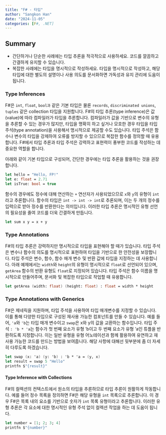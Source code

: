 ```yaml
---
title: "F# - 타입"
author: "Sangkon Han"
date: "2024-11-05"
categories: [F#, .NET]
---
```


## Summary

- 간단하거나 단순한 사례에는 타입 추론을 적극적으로 사용하세요. 코드를 깔끔하고 간결하게 유지할 수 있습니다.
- 복잡한 사례에는 타입을 명시적으로 작성하세요. 타입을 명시적으로 작성하고, 해당 타입에 대한 별도의 설명이나 사용 의도를 문서화하면 가독성과 유지 관리에 도움이 됩니다.

### Type Inferences

F#은 `int`, `float`, `bool과` 같은 기본 타입은 물론 `records`, `discriminated unions`, `tuples` 같은 collection 타입을 지원합니다. F#의 타입 추론(type inference)은 값(value)에 따라 컴파일러가 타입을 추론합니다. 컴파일러가 값을 기반으로 변수의 유형을 추론할 수 있는 경우가 많지만, 타입을 명확히 하고 싶거나 모호한 경우 타입을 타입 주석(type annotation)을 사용해서 명시적으로 제공할 수도 있습니다. 타입 주석은 함수나 변수의 타입을 강제하여 오류를 방지할 수 있으므로 복잡한 함수를 정의할 때 유용합니다. F#에서 타입 추론과 타입 주석은 강력하고 표현력이 풍부한 코드를 작성하는 데 중요한 역할을 합니다. 

아래와 같이 기본 타입으로 구성되어, 간단한 경우에는 타입 추론을 활용하는 것을 권장합니다.

```fsharp
let hello = "Hello, FP!"
let e: float = 2.71
let isTrue: bool = true
```

함수의 경우에도 정수에 대해 연산하는 `+` 연산자가 사용되었으므로 `x`와 `y`의 유형이 `int`라고 추론합니다. 함수의 타입은 `int -> int -> int`로 추론되며, 이는 두 개의 정수를 입력으로 받아 정수를 반환한다는 의미입니다. 이러한 타입 추론은 명시적인 유형 선언의 필요성을 줄여 코드를 더욱 간결하게 만듭니다.

```fsharp
let sum x y = x + y
```

### Type Annotations

F#의 타입 추론은 강력하지만 명시적으로 타입을 표현해야 할 때가 있습니다. 타입 주석은 변수나 함수의 의도를 명시적으로 표현하여 타입을 기반으로 한 안전성을 보장합니다. 타입 주석은 변수, 함수, 함수 매개 변수 및 반환 값에 타입을 지정하는 데 사용합니다. 아래 예제에서는 `width`와 `height`의 유형이 명시적으로 `float`로 선언되어 있으며, `getArea` 함수의 반환 유형도 `float`로 지정되어 있습니다. 타입 주석은 함수 이름을 명시적으로 만들어주며, 문서화 및 복잡한 타입으로 작업할 때 유용합니다.

```fsharp
let getArea (width: float) (height: float) : float = width * height
```

### Type Annotations with Generics

F#은 제네릭을 지원하며, 타입 주석을 사용하여 타입 매개변수를 지정할 수 있습니다. 이를 통해 다양한 타입으로 구성된 재사용 가능한 컴포넌트를 만들 수 있습니다. 예를 들어, `'a`와 `'b`는 타입 매개 변수이고 `swap`은 x와 y의 값을 교환하는 함수입니다. 타입 주석 `: 'b * 'a`는 함수가 첫 번째 요소가 유형 'b이고 두 번째 요소가 유형 'a인 튜플을 반환하도록 지정합니다. 이는 일반 유형을 유형 어노테이션과 함께 활용하여 유연하고 재사용 가능한 코드를 만드는 방법을 보여줍니다. 해당 사항에 대해선 뒷부분에 좀 더 자세히 다루도록 하겠습니다.

```fsharp
let swap (x: 'a) (y: 'b) : 'b * 'a = (y, x)
let result = swap 5 "Hello"
printfn $"{result}"
```

#### Type Inference with Collections

F#의 컬렉션의 컨텍스트에서 원소의 타입을 추론하므로 타입 추론이 원활하게 작동합니다. 예를 들어 정수 목록을 정의하면 F#은 해당 유형을 `int` 목록으로 추론합니다. 이 경우 F#은 목록 내의 요소를 기반으로 숫자가 `int` 목록 유형이라고 추론합니다. 이러한 유형 추론은 각 요소에 대한 명시적인 유형 주석 없이 컬렉션 작업을 하는 데 도움이 됩니다.

```fsharp
let number = [1; 2; 3; 4]
printfn $"{number}"
```
